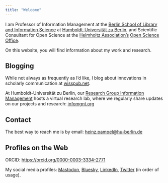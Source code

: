```yaml
---
title: "Welcome"
---
```


<!-- JSON-LD -->

<!-- Bootstrap Icons (>= v1.12 needed for 'bluesky') -->

<link rel="stylesheet" href="https://cdn.jsdelivr.net/npm/bootstrap-icons@1.13.1/font/bootstrap-icons.min.css">

```{=html}
<script type='application/ld+json'> 
{
  "@context": "http://www.schema.org",
  "@type": "person",
  "name": "Heinz Pampel",
  "jobTitle": "Professor for Information Management",
  "url": "https://heinzpampel.de",
  "address": {
    "@type": "PostalAddress",
    "streetAddress": "Humboldt-Universität zu Berlin, Institut für Bibliotheks- und Informationswissenschaft ",
    "postOfficeBoxNumber": "Dorotheenstraße 26",
    "addressLocality": "Berlin",
    "addressRegion": "Berlin",
    "postalCode": "10117",
    "addressCountry": "Germany"
  },
  "email": "heinz.pampel@hu-berlin.de"
}
 </script>
```

<!-- JSON-LD -->

```{=html}
<script type='application/ld+json'> 
{
  "@context": "http://www.schema.org",
  "@type": "WebSite",
  "name": "Heinz Pampel",
  "alternateName": "Prof. Dr. Heinz Pampel",
  "url": "https://heinzpampel.de"
}
 </script>
```

<link rel="stylesheet" href="https://cdn.jsdelivr.net/npm/fork-awesome@1.2.0/css/fork-awesome.min.css" integrity="sha256-XoaMnoYC5TH6/+ihMEnospgm0J1PM/nioxbOUdnM8HY=" crossorigin="anonymous">

I am Professor of Information Management at the [Berlin School of Library and Information Science](http://hu.berlin/infomgnt) at [Humboldt-Universität zu Berlin](http://hu-berlin.de), and Scientific Consultant for Open Science at the [Helmholtz Association’s](https://www.helmholtz.de/) [Open Science Office](https://os.helmholtz.de/).

On this website, you will find information about my work and research.

<h2>Blogging</h2>

While not always as frequently as I’d like, I blog about innovations in scholarly communication at <i class="bi bi-wordpress"></i> [wisspub.net](http://wisspub.net/).

At Humboldt-Universität zu Berlin, our [Research Group Information Management](http://hu.berlin/infomgnt) hosts a virtual research lab, where we regularly share updates on our projects and research: <i class="bi bi-rss"></i> [infomgnt.org](https://infomgnt.org)

<h2>Contact</h2>

The best way to reach me is by email: [heinz.pampel\@hu-berlin.de](heinz.pampel@hu-berlin.de)

<h2>Profiles on the Web</h2>

ORCID: <i class="fa fa-orcid" aria-hidden="true"></i> <https://orcid.org/0000-0003-3334-2771>

My social media profiles: <i class="bi bi-mastodon"></i> [Mastodon](https://openbiblio.social/@pampel), <i class="bi bi-bluesky"></i> [Bluesky](https://bsky.app/profile/pampel.bsky.social), <i class="bi bi-linkedin"></i> [LinkedIn](https://www.linkedin.com/in/heinzpampel), <i class="bi bi-twitter"></i> [Twitter](https://twitter.com/pampel?lang=de) (in order of usage).

<!--<a rel="me" href="https://openbiblio.social/@pampel">Mastodon</a>-->\
\

<!-- Bootstrap Icons per CDN -->

`<link rel="stylesheet" href="https://cdn.jsdelivr.net/npm/bootstrap-icons@1.11.3/font/bootstrap-icons.min.css"`{=html}
